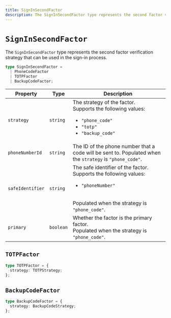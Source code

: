 ```yaml
---
title: SignInSecondFactor
description: The SignInSecondFactor type represents the second factor verification strategy that can be used in the sign-in process.
---
```


# `SignInSecondFactor`

The `SignInSecondFactor` type represents the second factor verification strategy that can be used in the sign-in process.

```ts
type SignInSecondFactor =
  | PhoneCodeFactor
  | TOTPFactor
  | BackupCodeFactor;
```

| Property | Type | Description |
| --- | --- | --- |
| `strategy` | `string` | The strategy of the factor.<br />Supports the following values:<ul><li>`"phone_code"`</li><li>`"totp"`</li><li>`"backup_code"`</li></ul> |
| `phoneNumberId` | `string` | The ID of the phone number that a code will be sent to. Populated when the `strategy` is `"phone_code"`. |
| `safeIdentifier` | `string` | The safe identifier of the factor.<br />Supports the following values:<ul><li>`"phoneNumber"`</li></ul><br />Populated when the strategy is `"phone_code"`. |
| `primary` | `boolean` | Whether the factor is the primary factor. <br />Populated when the strategy is `"phone_code"`. |

## `TOTPFactor`

```ts
type TOTPFactor = {
  strategy: TOTPStrategy;
};
```

## `BackupCodeFactor`

```ts
type BackupCodeFactor = {
  strategy: BackupCodeStrategy;
};
```
